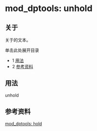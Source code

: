 # mod_dptools: unhold 

 

## 关于

关于的文本。

单击此处展开目录

* 1 [用法](#usage)
* 2 [参考资料](#see-also)

## 用法

unhold

## 参考资料

[mod\_dptools: hold](./61210915.mdx#about)